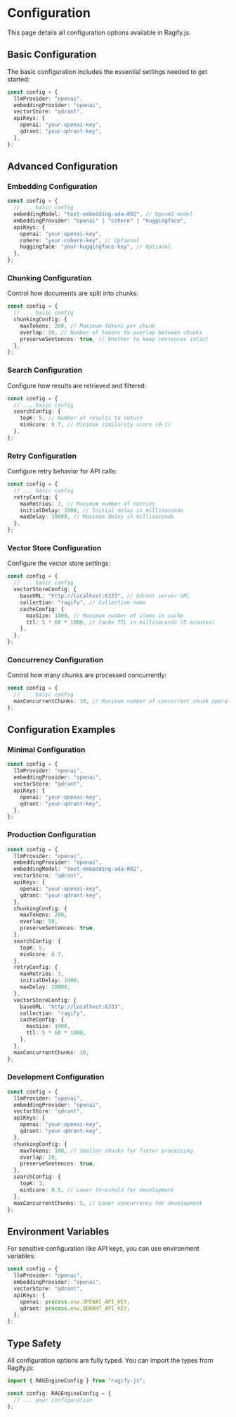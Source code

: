 # Configuration

This page details all configuration options available in Ragify.js.

## Basic Configuration

The basic configuration includes the essential settings needed to get started:

```typescript
const config = {
  llmProvider: "openai",
  embeddingProvider: "openai",
  vectorStore: "qdrant",
  apiKeys: {
    openai: "your-openai-key",
    qdrant: "your-qdrant-key",
  },
};
```

## Advanced Configuration

### Embedding Configuration

```typescript
const config = {
  // ... basic config
  embeddingModel: "text-embedding-ada-002", // OpenAI model
  embeddingProvider: "openai" | "cohere" | "huggingface",
  apiKeys: {
    openai: "your-openai-key",
    cohere: "your-cohere-key", // Optional
    huggingface: "your-huggingface-key", // Optional
  },
};
```

### Chunking Configuration

Control how documents are split into chunks:

```typescript
const config = {
  // ... basic config
  chunkingConfig: {
    maxTokens: 200, // Maximum tokens per chunk
    overlap: 50, // Number of tokens to overlap between chunks
    preserveSentences: true, // Whether to keep sentences intact
  },
};
```

### Search Configuration

Configure how results are retrieved and filtered:

```typescript
const config = {
  // ... basic config
  searchConfig: {
    topK: 5, // Number of results to return
    minScore: 0.7, // Minimum similarity score (0-1)
  },
};
```

### Retry Configuration

Configure retry behavior for API calls:

```typescript
const config = {
  // ... basic config
  retryConfig: {
    maxRetries: 3, // Maximum number of retries
    initialDelay: 1000, // Initial delay in milliseconds
    maxDelay: 10000, // Maximum delay in milliseconds
  },
};
```

### Vector Store Configuration

Configure the vector store settings:

```typescript
const config = {
  // ... basic config
  vectorStoreConfig: {
    baseURL: "http://localhost:6333", // Qdrant server URL
    collection: "ragify", // Collection name
    cacheConfig: {
      maxSize: 1000, // Maximum number of items in cache
      ttl: 5 * 60 * 1000, // Cache TTL in milliseconds (5 minutes)
    },
  },
};
```

### Concurrency Configuration

Control how many chunks are processed concurrently:

```typescript
const config = {
  // ... basic config
  maxConcurrentChunks: 10, // Maximum number of concurrent chunk operations
};
```

## Configuration Examples

### Minimal Configuration

```typescript
const config = {
  llmProvider: "openai",
  embeddingProvider: "openai",
  vectorStore: "qdrant",
  apiKeys: {
    openai: "your-openai-key",
    qdrant: "your-qdrant-key",
  },
};
```

### Production Configuration

```typescript
const config = {
  llmProvider: "openai",
  embeddingProvider: "openai",
  embeddingModel: "text-embedding-ada-002",
  vectorStore: "qdrant",
  apiKeys: {
    openai: "your-openai-key",
    qdrant: "your-qdrant-key",
  },
  chunkingConfig: {
    maxTokens: 200,
    overlap: 50,
    preserveSentences: true,
  },
  searchConfig: {
    topK: 5,
    minScore: 0.7,
  },
  retryConfig: {
    maxRetries: 3,
    initialDelay: 1000,
    maxDelay: 10000,
  },
  vectorStoreConfig: {
    baseURL: "http://localhost:6333",
    collection: "ragify",
    cacheConfig: {
      maxSize: 1000,
      ttl: 5 * 60 * 1000,
    },
  },
  maxConcurrentChunks: 10,
};
```

### Development Configuration

```typescript
const config = {
  llmProvider: "openai",
  embeddingProvider: "openai",
  vectorStore: "qdrant",
  apiKeys: {
    openai: "your-openai-key",
    qdrant: "your-qdrant-key",
  },
  chunkingConfig: {
    maxTokens: 100, // Smaller chunks for faster processing
    overlap: 20,
    preserveSentences: true,
  },
  searchConfig: {
    topK: 3,
    minScore: 0.5, // Lower threshold for development
  },
  maxConcurrentChunks: 5, // Lower concurrency for development
};
```

## Environment Variables

For sensitive configuration like API keys, you can use environment variables:

```typescript
const config = {
  llmProvider: "openai",
  embeddingProvider: "openai",
  vectorStore: "qdrant",
  apiKeys: {
    openai: process.env.OPENAI_API_KEY,
    qdrant: process.env.QDRANT_API_KEY,
  },
};
```

## Type Safety

All configuration options are fully typed. You can import the types from Ragify.js:

```typescript
import { RAGEngineConfig } from "ragify-js";

const config: RAGEngineConfig = {
  // ... your configuration
};
```
